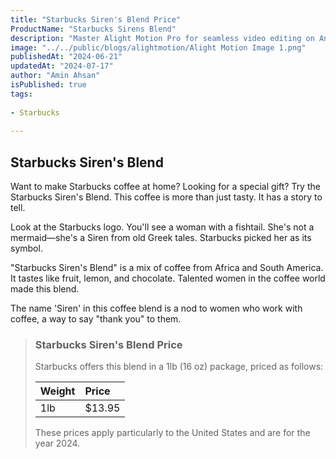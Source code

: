 ```yaml
---
title: "Starbucks Siren's Blend Price"
ProductName: "Starbucks Sirens Blend" 
description: "Master Alight Motion Pro for seamless video editing on Android, iOS, and Tablets with our ultimate guide, unlocking advanced features and elevating your skills in 2024!"
image: "../../public/blogs/alightmotion/Alight Motion Image 1.png"
publishedAt: "2024-06-21"
updatedAt: "2024-07-17"
author: "Amin Ahsan"
isPublished: true
tags:
 
- Starbucks
      
---
```


## Starbucks Siren's Blend 
  
Want to make Starbucks coffee at home? Looking for a special gift? Try the Starbucks Siren's Blend. This coffee is more than just tasty. It has a story to tell.

Look at the Starbucks logo. You'll see a woman with a fishtail. She's not a mermaid—she's a Siren from old Greek tales. Starbucks picked her as its symbol.

"Starbucks Siren's Blend" is a mix of coffee from Africa and South America. It tastes like fruit, lemon, and chocolate. Talented women in the coffee world made this blend.

The name 'Siren' in this coffee blend is a nod to women who work with coffee, a way to say "thank you" to them.

> ### Starbucks Siren's Blend Price
>
> Starbucks offers this blend in a 1lb (16 oz) package, priced as follows:
>
> | Weight  | Price |
> |:--------|:------|
> | 1lb     |$13.95 |
>
> These prices apply particularly to the United States and are for the year 2024.